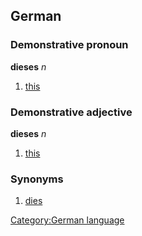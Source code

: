 ==German==
===Demonstrative pronoun===
'''dieses''' ''n''
# [[this]]

===Demonstrative adjective===
'''dieses''' ''n''
# [[this]]

===Synonyms===
# [[dies]]

[[Category:German language]]
